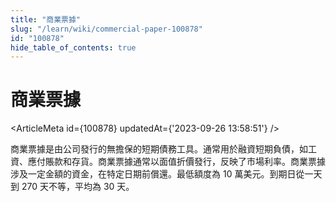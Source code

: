 ```yaml
---
title: "商業票據"
slug: "/learn/wiki/commercial-paper-100878"
id: "100878"
hide_table_of_contents: true
---
```



# 商業票據

<ArticleMeta id={100878} updatedAt={'2023-09-26 13:58:51'} />
<div className='border-solid border-b border-t-0 my-4 border-[var(--ifm-color-gray-300)]' />

商業票據是由公司發行的無擔保的短期債務工具。通常用於融資短期負債，如工資、應付賬款和存貨。商業票據通常以面值折價發行，反映了市場利率。商業票據涉及一定金額的資金，在特定日期前償還。最低額度為 10 萬美元。到期日從一天到 270 天不等，平均為 30 天。
